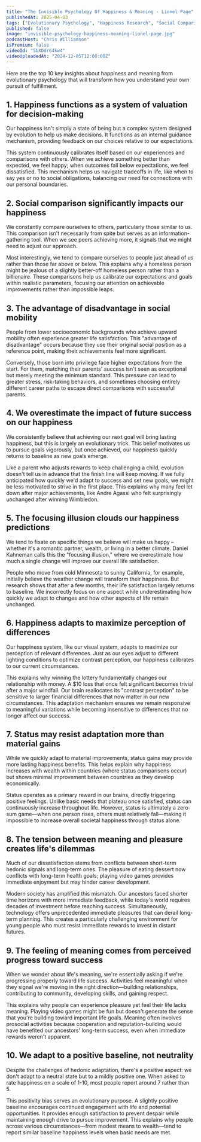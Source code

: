 ```yaml
---
title: "The Invisible Psychology Of Happiness & Meaning - Lionel Page"
publishedAt: 2025-04-03
tags: ["Evolutionary Psychology", "Happiness Research", "Social Comparison"]
published: false
image: "invisible-psychology-happiness-meaning-lionel-page.jpg"
podcastHost: "Chris Williamson"
isPremium: false
videoId: "5bXDdrG4kw4"
videoUploadedAt: "2024-12-05T12:00:00Z"
---
```



<PodcastSummaryPageLayout frontmatter={frontmatter}>

Here are the top 10 key insights about happiness and meaning from evolutionary psychology that will transform how you understand your own pursuit of fulfillment.

## 1. Happiness functions as a system of valuation for decision-making

Our happiness isn't simply a state of being but a complex system designed by evolution to help us make decisions. It functions as an internal guidance mechanism, providing feedback on our choices relative to our expectations.

This system continuously calibrates itself based on our experiences and comparisons with others. When we achieve something better than expected, we feel happy; when outcomes fall below expectations, we feel dissatisfied. This mechanism helps us navigate tradeoffs in life, like when to say yes or no to social obligations, balancing our need for connections with our personal boundaries.

## 2. Social comparison significantly impacts our happiness

We constantly compare ourselves to others, particularly those similar to us. This comparison isn't necessarily from spite but serves as an information-gathering tool. When we see peers achieving more, it signals that we might need to adjust our approach.

Most interestingly, we tend to compare ourselves to people just ahead of us rather than those far above or below. This explains why a homeless person might be jealous of a slightly better-off homeless person rather than a billionaire. These comparisons help us calibrate our expectations and goals within realistic parameters, focusing our attention on achievable improvements rather than impossible leaps.

## 3. The advantage of disadvantage in social mobility

People from lower socioeconomic backgrounds who achieve upward mobility often experience greater life satisfaction. This "advantage of disadvantage" occurs because they use their original social position as a reference point, making their achievements feel more significant.

Conversely, those born into privilege face higher expectations from the start. For them, matching their parents' success isn't seen as exceptional but merely meeting the minimum standard. This pressure can lead to greater stress, risk-taking behaviors, and sometimes choosing entirely different career paths to escape direct comparisons with successful parents.

## 4. We overestimate the impact of future success on our happiness

We consistently believe that achieving our next goal will bring lasting happiness, but this is largely an evolutionary trick. This belief motivates us to pursue goals vigorously, but once achieved, our happiness quickly returns to baseline as new goals emerge.

Like a parent who adjusts rewards to keep challenging a child, evolution doesn't tell us in advance that the finish line will keep moving. If we fully anticipated how quickly we'd adapt to success and set new goals, we might be less motivated to strive in the first place. This explains why many feel let down after major achievements, like Andre Agassi who felt surprisingly unchanged after winning Wimbledon.

## 5. The focusing illusion clouds our happiness predictions

We tend to fixate on specific things we believe will make us happy – whether it's a romantic partner, wealth, or living in a better climate. Daniel Kahneman calls this the "focusing illusion," where we overestimate how much a single change will improve our overall life satisfaction.

People who move from cold Minnesota to sunny California, for example, initially believe the weather change will transform their happiness. But research shows that after a few months, their life satisfaction largely returns to baseline. We incorrectly focus on one aspect while underestimating how quickly we adapt to changes and how other aspects of life remain unchanged.

## 6. Happiness adapts to maximize perception of differences

Our happiness system, like our visual system, adapts to maximize our perception of relevant differences. Just as our eyes adjust to different lighting conditions to optimize contrast perception, our happiness calibrates to our current circumstances.

This explains why winning the lottery fundamentally changes our relationship with money. A $10 loss that once felt significant becomes trivial after a major windfall. Our brain reallocates its "contrast perception" to be sensitive to larger financial differences that now matter in our new circumstances. This adaptation mechanism ensures we remain responsive to meaningful variations while becoming insensitive to differences that no longer affect our success.

## 7. Status may resist adaptation more than material gains

While we quickly adapt to material improvements, status gains may provide more lasting happiness benefits. This helps explain why happiness increases with wealth within countries (where status comparisons occur) but shows minimal improvement between countries as they develop economically.

Status operates as a primary reward in our brains, directly triggering positive feelings. Unlike basic needs that plateau once satisfied, status can continuously increase throughout life. However, status is ultimately a zero-sum game—when one person rises, others must relatively fall—making it impossible to increase overall societal happiness through status alone.

## 8. The tension between meaning and pleasure creates life's dilemmas

Much of our dissatisfaction stems from conflicts between short-term hedonic signals and long-term ones. The pleasure of eating dessert now conflicts with long-term health goals; playing video games provides immediate enjoyment but may hinder career development.

Modern society has amplified this mismatch. Our ancestors faced shorter time horizons with more immediate feedback, while today's world requires decades of investment before reaching success. Simultaneously, technology offers unprecedented immediate pleasures that can derail long-term planning. This creates a particularly challenging environment for young people who must resist immediate rewards to invest in distant futures.

## 9. The feeling of meaning comes from perceived progress toward success

When we wonder about life's meaning, we're essentially asking if we're progressing properly toward life success. Activities feel meaningful when they signal we're moving in the right direction—building relationships, contributing to community, developing skills, and gaining respect.

This explains why people can experience pleasure yet feel their life lacks meaning. Playing video games might be fun but doesn't generate the sense that you're building toward important life goals. Meaning often involves prosocial activities because cooperation and reputation-building would have benefited our ancestors' long-term success, even when immediate rewards weren't apparent.

## 10. We adapt to a positive baseline, not neutrality

Despite the challenges of hedonic adaptation, there's a positive aspect: we don't adapt to a neutral state but to a mildly positive one. When asked to rate happiness on a scale of 1-10, most people report around 7 rather than 5.

This positivity bias serves an evolutionary purpose. A slightly positive baseline encourages continued engagement with life and potential opportunities. It provides enough satisfaction to prevent despair while maintaining enough drive to pursue improvement. This explains why people across various circumstances—from modest means to wealth—tend to report similar baseline happiness levels when basic needs are met.

</PodcastSummaryPageLayout>
